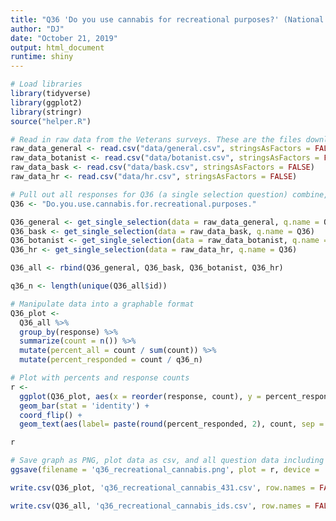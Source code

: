 ```yaml
---
title: "Q36 'Do you use cannabis for recreational purposes?' (National Veterans)"
author: "DJ"
date: "October 21, 2019"
output: html_document
runtime: shiny
---
```


```r
# Load libraries
library(tidyverse)
library(ggplot2)
library(stringr)
source("helper.R")
```

```r
# Read in raw data from the Veterans surveys. These are the files downloaded from survey monkey saved as a .csv
raw_data_general <- read.csv("data/general.csv", stringsAsFactors = FALSE)
raw_data_botanist <- read.csv("data/botanist.csv", stringsAsFactors = FALSE)
raw_data_bask <- read.csv("data/bask.csv", stringsAsFactors = FALSE)
raw_data_hr <- read.csv("data/hr.csv", stringsAsFactors = FALSE)
```

```r
# Pull out all responses for Q36 (a single selection question) combine, then determine 'question n'
Q36 <- "Do.you.use.cannabis.for.recreational.purposes."

Q36_general <- get_single_selection(data = raw_data_general, q.name = Q36)
Q36_bask <- get_single_selection(data = raw_data_bask, q.name = Q36)
Q36_botanist <- get_single_selection(data = raw_data_botanist, q.name = Q36)
Q36_hr <- get_single_selection(data = raw_data_hr, q.name = Q36)

Q36_all <- rbind(Q36_general, Q36_bask, Q36_botanist, Q36_hr)

q36_n <- length(unique(Q36_all$id))
```

```r
# Manipulate data into a graphable format
Q36_plot <- 
  Q36_all %>%
  group_by(response) %>%
  summarize(count = n()) %>%
  mutate(percent_all = count / sum(count)) %>%
  mutate(percent_responded = count / q36_n)
```

```r
# Plot with percents and response counts
r <- 
  ggplot(Q36_plot, aes(x = reorder(response, count), y = percent_responded)) +
  geom_bar(stat = 'identity') +
  coord_flip() +
  geom_text(aes(label= paste(round(percent_responded, 2), count, sep = "***")))

r
```

```r
# Save graph as PNG, plot data as csv, and all question data including response IDs as csv (save question n and N at end of plot file as "_x.x")
ggsave(filename = 'q36_recreational_cannabis.png', plot = r, device = 'png')

write.csv(Q36_plot, 'q36_recreational_cannabis_431.csv', row.names = FALSE)

write.csv(Q36_all, 'q36_recreational_cannabis_ids.csv', row.names = FALSE)
```

